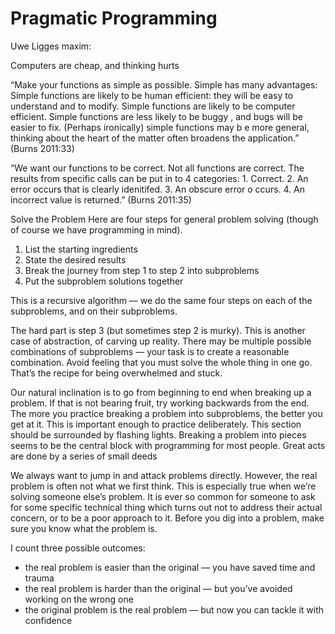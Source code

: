 # Pragmatic Programming

Uwe Ligges maxim:

Computers are cheap, and thinking hurts

"Make your functions as simple as possible. Simple has many advantages: Simple functions are likely to be human efficient: they will be easy to understand and to modify. Simple functions are likely to be computer efficient. Simple functions are less likely to be buggy , and bugs will be easier to fix. (Perhaps ironically) simple functions may b e more general, thinking about the heart of the matter often broadens the application." (Burns 2011:33)

"We want our functions to be correct. Not all functions are correct. The results from specific calls can be put in to 4 categories: 
1. Correct. 
2. An error occurs that is clearly idenitifed. 
3. An obscure error o ccurs. 
4. An incorrect value is returned." (Burns 2011:35)

Solve the Problem Here are four steps for general problem solving (though of course we have programming in mind). 

1. List the starting ingredients 
2. State the desired results 
3. Break the journey from step 1 to step 2 into subproblems 
4. Put the subproblem solutions together 

This is a recursive algorithm --- we do the same four steps on each of the subproblems, and on their subproblems.

The hard part is step 3 (but sometimes step 2 is murky). This is another case of abstraction, of carving up reality. There may be multiple possible combinations of subproblems --- your task is to create a reasonable combination. Avoid feeling that you must solve the whole thing in one go. That's the recipe for being overwhelmed and stuck.

Our natural inclination is to go from beginning to end when breaking up a problem. If that is not bearing fruit, try working backwards from the end. The more you practice breaking a problem into subproblems, the better you get at it. This is important enough to practice deliberately. This section should be surrounded by flashing lights. Breaking a problem into pieces seems to be the central block with programming for most people. Great acts are done by a series of small deeds

We always want to jump in and attack problems directly. However, the real problem is often not what we first think. This is especially true when we're solving someone else's problem. It is ever so common for someone to ask for some specific technical thing which turns out not to address their actual concern, or to be a poor approach to it. Before you dig into a problem, make sure you know what the problem is. 

I count three possible outcomes: 

* the real problem is easier than the original --- you have saved time and trauma 
* the real problem is harder than the original --- but you've avoided working on the wrong one 
* the original problem is the real problem --- but now you can tackle it with confidence
